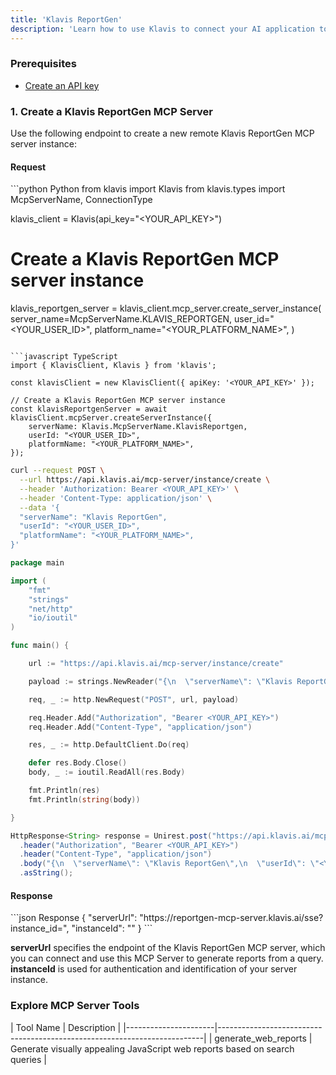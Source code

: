 ```yaml
---
title: 'Klavis ReportGen'
description: 'Learn how to use Klavis to connect your AI application to Klavis ReportGen MCP Server'
---
```




### Prerequisites

- [Create an API key](https://www.klavis.ai/home/api-keys)

### 1. Create a Klavis ReportGen MCP Server

Use the following endpoint to create a new remote Klavis ReportGen MCP server instance:

#### Request
<CodeGroup>
```python Python
from klavis import Klavis
from klavis.types import McpServerName, ConnectionType

klavis_client = Klavis(api_key="<YOUR_API_KEY>")

# Create a Klavis ReportGen MCP server instance
klavis_reportgen_server = klavis_client.mcp_server.create_server_instance(
    server_name=McpServerName.KLAVIS_REPORTGEN,
    user_id="<YOUR_USER_ID>",
    platform_name="<YOUR_PLATFORM_NAME>",
)
```

```javascript TypeScript
import { KlavisClient, Klavis } from 'klavis';

const klavisClient = new KlavisClient({ apiKey: '<YOUR_API_KEY>' });

// Create a Klavis ReportGen MCP server instance
const klavisReportgenServer = await klavisClient.mcpServer.createServerInstance({
    serverName: Klavis.McpServerName.KlavisReportgen,
    userId: "<YOUR_USER_ID>",
    platformName: "<YOUR_PLATFORM_NAME>",
});
```

```bash cURL
curl --request POST \
  --url https://api.klavis.ai/mcp-server/instance/create \
  --header 'Authorization: Bearer <YOUR_API_KEY>' \
  --header 'Content-Type: application/json' \
  --data '{
  "serverName": "Klavis ReportGen",
  "userId": "<YOUR_USER_ID>",
  "platformName": "<YOUR_PLATFORM_NAME>",
}'
```
```go Go
package main

import (
	"fmt"
	"strings"
	"net/http"
	"io/ioutil"
)

func main() {

	url := "https://api.klavis.ai/mcp-server/instance/create"

	payload := strings.NewReader("{\n  \"serverName\": \"Klavis ReportGen\",\n  \"userId\": \"<YOUR_USER_ID>\",\n  \"platformName\": \"<YOUR_PLATFORM_NAME>\"\n}")

	req, _ := http.NewRequest("POST", url, payload)

	req.Header.Add("Authorization", "Bearer <YOUR_API_KEY>")
	req.Header.Add("Content-Type", "application/json")

	res, _ := http.DefaultClient.Do(req)

	defer res.Body.Close()
	body, _ := ioutil.ReadAll(res.Body)

	fmt.Println(res)
	fmt.Println(string(body))

}
```

```java Java
HttpResponse<String> response = Unirest.post("https://api.klavis.ai/mcp-server/instance/create")
  .header("Authorization", "Bearer <YOUR_API_KEY>")
  .header("Content-Type", "application/json")
  .body("{\n  \"serverName\": \"Klavis ReportGen\",\n  \"userId\": \"<YOUR_USER_ID>\",\n  \"platformName\": \"<YOUR_PLATFORM_NAME>\"\n}")
  .asString();
```
</CodeGroup>

#### Response
<CodeGroup>
```json Response
{
  "serverUrl": "https://reportgen-mcp-server.klavis.ai/sse?instance_id=<instance-id>",
  "instanceId": "<instance-id>"
}
```
</CodeGroup>

<Check> **serverUrl** specifies the endpoint of the Klavis ReportGen MCP server, which you can connect and use this MCP Server to generate reports from a query.</Check>
<Note> **instanceId** is used for authentication and identification of your server instance.</Note>

### Explore MCP Server Tools

<Accordion title="Tools Information">
| Tool Name            | Description                                                              |
|----------------------|--------------------------------------------------------------------------|
| generate_web_reports | Generate visually appealing JavaScript web reports based on search queries |
</Accordion>
